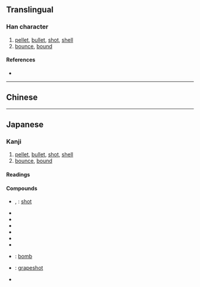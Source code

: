 {{also|彈|弹}}
{{character info/new}}
==Translingual==
{{Han simplified forms|彈|弾|弹}}

===Han character===
{{Han char|rn=57|rad=弓|as=09|sn=12|four=|canj=NFWJ|ids=⿰弓単}}

# [[pellet]], [[bullet]], [[shot]], [[shell]]
# [[bounce]], [[bound]]

====References====
* {{Han ref|kx=0360.221|dkj=09836|dj=0678.100|hdz=21000.041|uh=5F3E|ud=24382}}

----

==Chinese==
{{zh-see|彈|v}}

----

==Japanese==
{{ja-kanji forms|弾|彈}}

===Kanji===
{{ja-kanji|grade=c|rs=弓09|kyu=彈}}

# [[pellet]], [[bullet]], [[shot]], [[shell]]
# [[bounce]], [[bound]]

====Readings====
{{ja-readings
|goon=だん
|kanon=たん
|kun=たま-, はじ-く, はず-む<はづ-む, ひ-く
}}

====Compounds====
{{der-top|Compounds}}
* {{ja-r|散弾|さんだん}}, {{ja-r|霰弾|さんだん}}: [[shot]]
* {{ja-r|弾道|だんどう}}
* {{ja-r|弾圧|だんあつ}}
* {{ja-r|弾丸|だんがん}}
* {{ja-r|銃弾|じゅうだん}}
* {{ja-r|弾薬|だんやく}}
* {{ja-r|弾劾|だんがい}}
* {{ja-r|爆弾|ばくだん}}: [[bomb]]
* {{ja-r|葡萄弾|ぶどうだん}}: [[grapeshot]]
* {{ja-r|魔弾|まだん}}
{{der-bottom}}